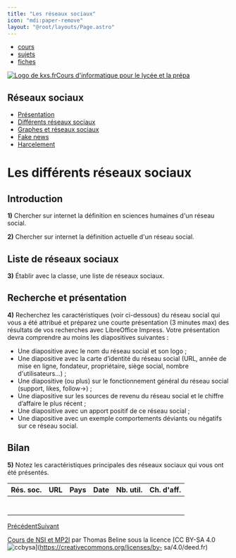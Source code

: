 ```yaml
---
title: "Les réseaux sociaux"
icon: "mdi:paper-remove"
layout: "@root/layouts/Page.astro"
---
```


  * [cours](https://kxs.fr/cours/)
  * [sujets](https://kxs.fr/sujets/)
  * [fiches](https://kxs.fr/fiches/)

[![Logo de kxs.fr](/img/logo.svg)](https://kxs.fr/)[Cours d'informatique pour
le lycée et la prépa](https://kxs.fr/cours/)

## Réseaux sociaux

  * [Présentation](.)
  * [Différents réseaux sociaux](differents-reseaux-sociaux)
  * [Graphes et réseaux sociaux](graphes-reseaux-sociaux)
  * [Fake news](fake-news)
  * [Harcelement](harcelement)

# Les différents réseaux sociaux

## Introduction

**1)** Chercher sur internet la définition en sciences humaines d'un réseau
social.

**2)** Chercher sur internet la définition actuelle d'un réseau social.

## Liste de réseaux sociaux

**3)** Établir avec la classe, une liste de réseaux sociaux.

## Recherche et présentation

**4)** Recherchez les caractéristiques (voir ci-dessous) du réseau social qui
vous a été attribué et préparez une courte présentation (3 minutes max) des
résultats de vos recherches avec LibreOffice Impress. Votre présentation devra
comprendre au moins les diapositives suivantes :

  * Une diapositive avec le nom du réseau social et son logo ;
  * Une diapositive avec la carte d’identité du réseau social (URL, année de mise en ligne, fondateur, propriétaire, siège social, nombre d'utilisateurs…) ;
  * Une diapositive (ou plus) sur le fonctionnement général du réseau social (support, likes, follow→) ;
  * Une diapositive sur les sources de revenu du réseau social et le chiffre d’affaire le plus récent ;
  * Une diapositive avec un apport positif de ce réseau social ;
  * Une diapositive avec un exemple comportements déviants ou négatifs sur ce réseau social.

## Bilan

**5)** Notez les caractéristiques principales des réseaux sociaux qui vous ont
été présentés.

Rés. soc. | URL | Pays | Date | Nb. util. | Ch. d'aff.  
---|---|---|---|---|---  
|  |  |  |  |   
|  |  |  |  |   
|  |  |  |  |   
|  |  |  |  |   
|  |  |  |  |   
|  |  |  |  |   
|  |  |  |  |   
[Précédent](.)[Suivant](graphes-reseaux-sociaux)

[Cours de NSI et MP2I](https://kxs.fr/cours/) par Thomas Beline sous la
licence [CC BY-SA 4.0
![ccbysa](/img/ccbysa.svg)](https://creativecommons.org/licenses/by-
sa/4.0/deed.fr)

